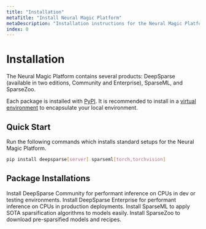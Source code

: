 ```yaml
---
title: "Installation"
metaTitle: "Install Neural Magic Platform"
metaDescription: "Installation instructions for the Neural Magic Platform including DeepSparse, SparseML, SparseZoo"
index: 0
---
```


# Installation

The Neural Magic Platform contains several products: DeepSparse (available in two editions, Community and Enterprise), SparseML, and SparseZoo.

Each package is installed with [PyPI](https://pypi.org/user/neuralmagic/). It is recommended to install in 
a [virtual environment](https://docs.python.org/3/library/venv.html) to encapsulate your local environment.

## Quick Start

Run the following commands which installs standard setups for the Neural Magic Platform.

```bash
pip install deepsparse[server] sparseml[torch,torchvision]
```

## Package Installations

<LinkCards>
  <LinkCard href="./deepsparse" heading="DeepSparse Community">
    Install DeepSparse Community for performant inference on CPUs in dev or testing environments.
  </LinkCard>

  <LinkCard href="./deepsparse-ent" heading="DeepSparse Enterprise">
    Install DeepSparse Enterprise for performant inference on CPUs in production deployments.
  </LinkCard>

  <LinkCard href="./sparseml" heading="SparseML">
    Install SparseML to apply SOTA sparsification algorithms to models easily.
  </LinkCard>

  <LinkCard href="./sparsezoo" heading="SparseZoo">
    Install SparseZoo to download pre-sparsified models and recipes.
  </LinkCard>
</LinkCards>
